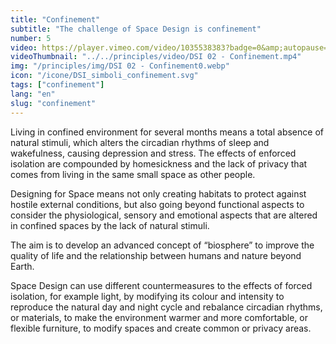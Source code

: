 ```yaml
---
title: "Confinement"
subtitle: "The challenge of Space Design is confinement"
number: 5
video: https://player.vimeo.com/video/1035538383?badge=0&amp;autopause=0&amp;player_id=0&amp;app_id=58479
videoThumbnail: "../../principles/video/DSI 02 - Confinement.mp4"
img: "/principles/img/DSI 02 - Confinement0.webp"
icon: "/icone/DSI_simboli_confinement.svg"
tags: ["confinement"]
lang: "en"
slug: "confinement"
---
```


Living in confined environment for several months means a total absence of natural stimuli, which alters the circadian rhythms of sleep and wakefulness, causing depression and stress. The effects of enforced isolation are compounded by homesickness and the lack of privacy that comes from living in the same small space as other people.

Designing for Space means not only creating habitats to protect against hostile external conditions, but also going beyond functional aspects to consider the physiological, sensory and emotional aspects that are altered in confined spaces by the lack of natural stimuli.

The aim is to develop an advanced concept of “biosphere” to improve the quality of life and the relationship between humans and nature beyond Earth.

Space Design can use different countermeasures to the effects of forced isolation, for example light, by modifying its colour and intensity to reproduce the natural day and night cycle and rebalance circadian rhythms, or materials, to make the environment warmer and more comfortable, or flexible furniture, to modify spaces and create common or  privacy areas.